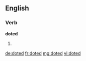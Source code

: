 ==English==

===Verb===
'''doted'''

# {{past of|[[dote]]}}

[[de:doted]]
[[fr:doted]]
[[mg:doted]]
[[vi:doted]]